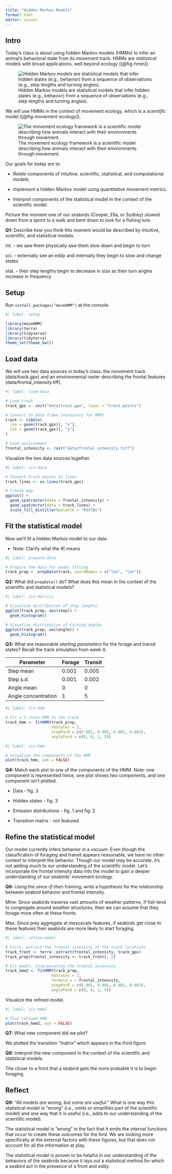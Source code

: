 ```yaml
---
title: "Hidden Markov Models"
format: html
editor: visual
---
```


## Intro

Today's class is about using hidden Markov models (HMMs) to infer an animal's behavioral state from its movement track. HMMs are *statistical* models with broad applications, well beyond ecology ([@fig-hmm]).

![Hidden Markov models are statistical models that infer hidden states (e.g., behavior) from a sequence of observations (e.g., step lengths and turning angles).](images/hmm.png){#fig-hmm}

We will use HMMs in the context of movement ecology, which is a *scientific* model ([@fig-movement-ecology]).

![The movement ecology framework is a scientific model describing how animals interact with their environments through movement.](images/movementecology.png){#fig-movement-ecology}

Our goals for today are to:

-   *Relate* components of intuitive, scientific, statistical, and computational models.

-   *Implement* a hidden Markov model using quantitative movement metrics.

-   *Interpret* components of the statistical model in the context of the scientific model.

Picture the moment one of our seabirds (Cooper, Ella, or Sydney) slowed down from a sprint to a walk and bent down to look for a fishing lure.

**Q1:** Describe how you think this moment would be described by intuitive, scientific, and statistical models.

int. - we saw them physically saw them slow down and begin to turn

sci. - externally see an eddy and internally they begin to slow and change states

stat. - their step lengths begin to decrease in size as their turn angles increase in frequency

## Setup

Run `install.packages("moveHMM")` at the console.

```r
#| label: setup

library(moveHMM)
library(terra)
library(tidyverse)
library(tidyterra)
theme_set(theme_bw())

```

## Load data

We will use two data sources in today's class: the movement track (data/track.gpx) and an environmental raster describing the frontal features (data/frontal_intensity.tiff).

```r
#| label: load-data

# Load track
track_gpx <- vect("data/track.gpx", layer = "track_points")

# Convert to data frame (necessary for HMM)
track <- tibble(
  lon = geom(track_gpx)[, "x"],
  lat = geom(track_gpx)[, "y"]
)

# Load environment
frontal_intensity <- rast("data/frontal_intensity.tiff")

```

Visualize the two data sources together.

```r
#| label: viz-data

# Convert track points to lines
track_lines <- as.lines(track_gpx)

# Create map
ggplot() +
  geom_spatraster(data = frontal_intensity) +
  geom_spatvector(data = track_lines) +
  scale_fill_distiller(palette = "RdYlBu")

```

## Fit the statistical model

Now we'll fit a hidden Markov model to our data.

-   Note: Clarify what the #\| means

```r
#| label: prepare-data

# Prepare the data for model fitting
track_prep <- prepData(track, coordNames = c("lon", "lat"))

```

**Q2:** What did `prepData()` do? What does this mean in the context of the scientific and statistical models?

```r
#| label: viz-metrics

# Visualize distribution of step lengths
ggplot(track_prep, aes(step)) +
  geom_histogram()

# Visualize distribution of turning angles
ggplot(track_prep, aes(angle)) +
  geom_histogram()

```

**Q3:** What are reasonable *starting parameters* for the forage and transit states? Recall the track simulation from week 4.

| Parameter           | Forage | Transit |
|---------------------|--------|---------|
| Step mean           | 0.001  | 0.005   |
| Step s.d.           | 0.001  | 0.002   |
| Angle mean          | 0      | 0       |
| Angle concentration | 1      | 5       |

```r
#| label: fit-hmm

# Fit a 2-state HMM to the track
track_hmm <- fitHMM(track_prep,
                    nbStates = 2,
                    stepPar0 = c(0.001, 0.005, 0.001, 0.002),
                    anglePar0 = c(0, 0, 1, 5))

```

```r
#| label: viz-hmm

# Visualize the components of the HMM
plot(track_hmm, ask = FALSE)

```

**Q4:** Match each plot to one of the components of the HMM. Note: one component is represented twice, one plot shows two components, and one component isn't plotted.

-   Data - fig. 3

-   Hidden states - fig. 3

-   Emission distributions - fig. 1 and fig. 2

-   Transition matrix - not featured

## Refine the statistical model

Our model currently infers behavior in a vacuum. Even though the classification of foraging and transit appears reasonable, we have no other context to interpret the behavior. Though our model may be accurate, it's not adding much to our understanding of the scientific model. Let's incorporate the frontal intensity data into the model to gain a deeper understanding of our seabirds' movement ecology.

**Q6:** Using the *since-if-then* framing, write a hypothesis for the relationship between seabird behavior and frontal intensity.

Mine: Since seabirds traverse vast amounts of weather patterns, if fish tend to congregate around weather structures, then we can assume that they forage more often at these fronts.

Max: Since prey aggregate at mesoscale features, if seabirds get close to these features then seabirds are more likely to start foraging.

```r
#| label: refine-model

# First, extract the frontal intensity at the track locations
track_front <- terra::extract(frontal_intensity, track_gpx)
track_prep$frontal_intensity <- track_front[, 2]

# Fit model, incorporating the frontal intensity
track_hmm2 <- fitHMM(track_prep,
                    nbStates = 2,
                    formula = ~ frontal_intensity,
                    stepPar0 = c(0.001, 0.005, 0.001, 0.002),
                    anglePar0 = c(0, 0, 1, 5))

```

Visualize the refined model.

```r
#| label: viz-hmm2

# Plot refined HMM
plot(track_hmm2, ask = FALSE)

```

**Q7:** What new component did we plot?

We plotted the transition "matrix" which appears in the third figure

**Q8:** Interpret the new component in the context of the scientific and statistical models.

The closer to a front that a seabird gets the more probable it is to begin foraging.

## Reflect

**Q9:** *"All models are wrong, but some are useful."* What is one way this statistical model is "wrong" (i.e., omits or simplifies part of the scientific model) and one way that it is useful (i.e., adds to our understanding of the scientific model).

The statistical model is "wrong" in the fact that it emits the internal functions that occur to create these outcomes for the bird. We are looking more specifically at the external factors with these figures, but that does not account for all the information at play.

The statistical model is proven to be helpful in our understanding of the behaviors of the seabirds because it lays out a statistical method for which a seabird act in the presence of a front and eddy.

